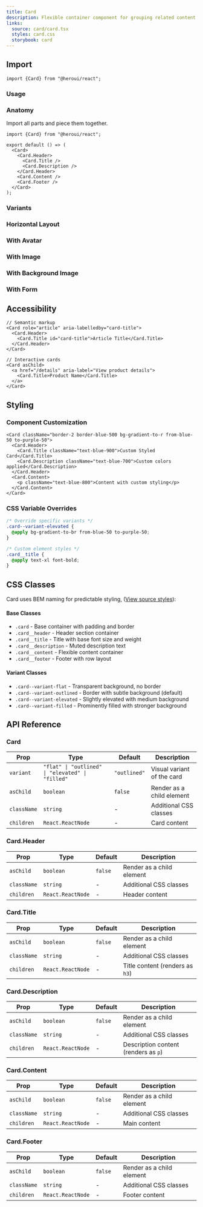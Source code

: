 ```yaml
---
title: Card
description: Flexible container component for grouping related content and actions
links:
  source: card/card.tsx
  styles: card.css
  storybook: card
---
```


## Import

```tsx
import {Card} from "@heroui/react";
```

### Usage

<ComponentPreview
  name="card-default"
/>

### Anatomy

Import all parts and piece them together.

```tsx
import {Card} from "@heroui/react";

export default () => (
  <Card>
    <Card.Header>
      <Card.Title />
      <Card.Description />
    </Card.Header>
    <Card.Content />
    <Card.Footer />
  </Card>
);
```

### Variants

<ComponentPreview
  name="card-variants"
/>

### Horizontal Layout

<ComponentPreview
  name="card-horizontal"
/>

### With Avatar

<ComponentPreview
  name="card-with-avatar"
/>

### With Image

<ComponentPreview
  name="card-with-image"
/>

### With Background Image

<ComponentPreview
  name="card-with-background-image"
/>

### With Form

<ComponentPreview
  name="card-with-form"
/>

## Accessibility

```tsx
// Semantic markup
<Card role="article" aria-labelledby="card-title">
  <Card.Header>
    <Card.Title id="card-title">Article Title</Card.Title>
  </Card.Header>
</Card>

// Interactive cards
<Card asChild>
  <a href="/details" aria-label="View product details">
    <Card.Title>Product Name</Card.Title>
  </a>
</Card>
```

## Styling

### Component Customization

```tsx
<Card className="border-2 border-blue-500 bg-gradient-to-r from-blue-50 to-purple-50">
  <Card.Header>
    <Card.Title className="text-blue-900">Custom Styled Card</Card.Title>
    <Card.Description className="text-blue-700">Custom colors applied</Card.Description>
  </Card.Header>
  <Card.Content>
    <p className="text-blue-800">Content with custom styling</p>
  </Card.Content>
</Card>
```

### CSS Variable Overrides

```css
/* Override specific variants */
.card--variant-elevated {
  @apply bg-gradient-to-br from-blue-50 to-purple-50;
}

/* Custom element styles */
.card__title {
  @apply text-xl font-bold;
}
```

## CSS Classes

Card uses BEM naming for predictable styling, ([View source styles](https://github.com/heroui-inc/heroui/blob/v3/packages/styles/components/card.css)):


#### Base Classes

- `.card` - Base container with padding and border
- `.card__header` - Header section container
- `.card__title` - Title with base font size and weight
- `.card__description` - Muted description text
- `.card__content` - Flexible content container
- `.card__footer` - Footer with row layout

#### Variant Classes

- `.card--variant-flat` - Transparent background, no border
- `.card--variant-outlined` - Border with subtle background (default)
- `.card--variant-elevated` - Slightly elevated with medium background
- `.card--variant-filled` - Prominently filled with stronger background
 
## API Reference

### Card

| Prop        | Type                                                      | Default      | Description                |
| ----------- | --------------------------------------------------------- | ------------ | -------------------------- |
| `variant`   | `"flat" \| "outlined" \| "elevated" \| "filled"`         | `"outlined"` | Visual variant of the card |
| `asChild`   | `boolean`                         | `false` | Render as a child element  |
| `className` | `string`                          | -       | Additional CSS classes     |
| `children`  | `React.ReactNode`                 | -       | Card content               |

### Card.Header

| Prop        | Type              | Default | Description               |
| ----------- | ----------------- | ------- | ------------------------- |
| `asChild`   | `boolean`         | `false` | Render as a child element |
| `className` | `string`          | -       | Additional CSS classes    |
| `children`  | `React.ReactNode` | -       | Header content            |

### Card.Title

| Prop        | Type              | Default | Description                      |
| ----------- | ----------------- | ------- | -------------------------------- |
| `asChild`   | `boolean`         | `false` | Render as a child element       |
| `className` | `string`          | -       | Additional CSS classes           |
| `children`  | `React.ReactNode` | -       | Title content (renders as `h3`) |

### Card.Description

| Prop        | Type              | Default | Description                     |
| ----------- | ----------------- | ------- | ------------------------------- |
| `asChild`   | `boolean`         | `false` | Render as a child element      |
| `className` | `string`          | -       | Additional CSS classes          |
| `children`  | `React.ReactNode` | -       | Description content (renders as `p`) |

### Card.Content

| Prop        | Type              | Default | Description               |
| ----------- | ----------------- | ------- | ------------------------- |
| `asChild`   | `boolean`         | `false` | Render as a child element |
| `className` | `string`          | -       | Additional CSS classes    |
| `children`  | `React.ReactNode` | -       | Main content              |

### Card.Footer

| Prop        | Type              | Default | Description               |
| ----------- | ----------------- | ------- | ------------------------- |
| `asChild`   | `boolean`         | `false` | Render as a child element |
| `className` | `string`          | -       | Additional CSS classes    |
| `children`  | `React.ReactNode` | -       | Footer content            |
